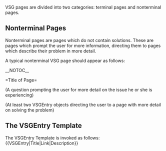VSG pages are divided into two categories: terminal pages and nonterminal pages.

==Nonterminal Pages==

Nonterminal pages are pages which do not contain solutions. These are pages which prompt the user for more information, directing them to pages which describe their problem in more detail.

A typical nonterminal VSG page should appear as follows:

<nowiki>__NOTOC__</nowiki>

<nowiki>=Title of Page=</nowiki>

(A question prompting the user for more detail on the issue he or she is experiencing)

(At least two VSGEntry objects directing the user to a page with more detail on solving the problem)

==The VSGEntry Template==
The VSGEntry Template is invoked as follows:
<nowiki>{{VSGEntry|Title|Link|Description}}</nowiki>